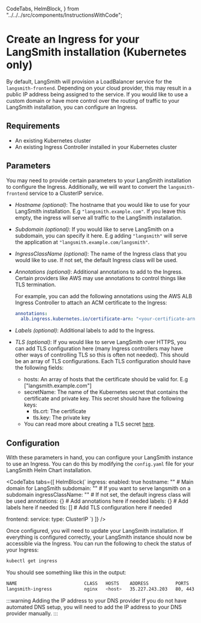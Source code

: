   CodeTabs,
  HelmBlock,
} from "../../../src/components/InstructionsWithCode";

# Create an Ingress for your LangSmith installation (Kubernetes only)

By default, LangSmith will provision a LoadBalancer service for the `langsmith-frontend`. Depending on your cloud provider, this may result in a public IP address being assigned to the service. If you would like to use a custom domain or have more control over the routing of traffic to your LangSmith installation, you can configure an Ingress.

## Requirements

- An existing Kubernetes cluster
- An existing Ingress Controller installed in your Kubernetes cluster

## Parameters

You may need to provide certain parameters to your LangSmith installation to configure the Ingress. Additionally, we will want to convert the `langsmith-frontend` service to a ClusterIP service.

- _Hostname (optional)_: The hostname that you would like to use for your LangSmith installation. E.g `"langsmith.example.com"`. If you leave this empty, the ingress will serve all traffic to the LangSmith installation.
- _Subdomain (optional)_: If you would like to serve LangSmith on a subdomain, you can specify it here. E.g adding `"langsmith"` will serve the application at `"langsmith.example.com/langsmith"`.
- _IngressClassName (optional)_: The name of the Ingress class that you would like to use. If not set, the default Ingress class will be used.
- _Annotations (optional)_: Additional annotations to add to the Ingress. Certain providers like AWS may use annotations to control things like TLS termination.

  For example, you can add the following annotations using the AWS ALB Ingress Controller to attach an ACM certificate to the Ingress:

  ```yaml
  annotations:
    alb.ingress.kubernetes.io/certificate-arn: "<your-certificate-arn>"
  ```

- _Labels (optional)_: Additional labels to add to the Ingress.
- _TLS (optional)_: If you would like to serve LangSmith over HTTPS, you can add TLS configuration here (many Ingress controllers may have other ways of controlling TLS so this is often not needed). This should be an array of TLS configurations. Each TLS configuration should have the following fields:
  - hosts: An array of hosts that the certificate should be valid for. E.g ["langsmith.example.com"]
  - secretName: The name of the Kubernetes secret that contains the certificate and private key. This secret should have the following keys:
    - tls.crt: The certificate
    - tls.key: The private key
  - You can read more about creating a TLS secret [here](https://kubernetes.io/docs/concepts/services-networking/ingress/#tls).

## Configuration

With these parameters in hand, you can configure your LangSmith instance to use an Ingress. You can do this by modifying the `config.yaml` file for your LangSmith Helm Chart installation.

<CodeTabs
  tabs={[
    HelmBlock(`
  ingress:
    enabled: true
    hostname: "" # Main domain for LangSmith
    subdomain: "" # If you want to serve langsmith on a subdomain
    ingressClassName: "" # If not set, the default ingress class will be used
    annotations: {} # Add annotations here if needed
    labels: {} # Add labels here if needed
    tls: [] # Add TLS configuration here if needed

frontend:
service:
type: ClusterIP
`)
]}
/>

Once configured, you will need to update your LangSmith installation. If everything is configured correctly, your LangSmith instance should now be accessible via the Ingress.
You can run the following to check the status of your Ingress:

```bash
kubectl get ingress
```

You should see something like this in the output:

```bash
NAME                         CLASS   HOSTS    ADDRESS          PORTS     AGE
langsmith-ingress            nginx   <host>   35.227.243.203   80, 443   95d
```

:::warning Adding the IP address to your DNS provider
If you do not have automated DNS setup, you will need to add the IP address to your DNS provider manually.
:::
